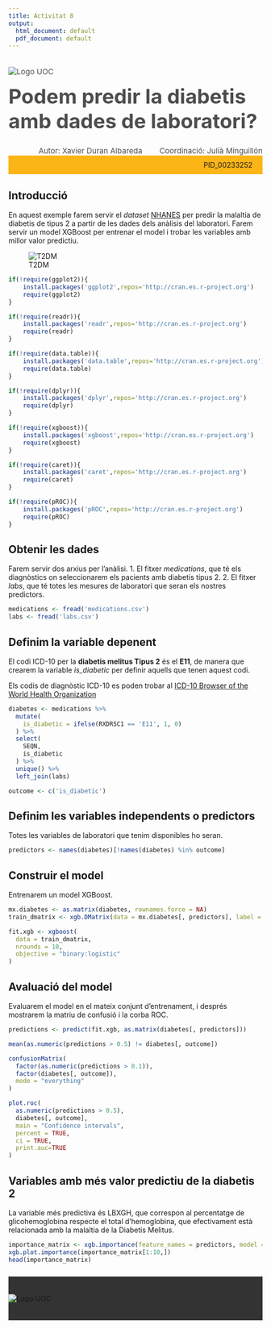 ```yaml
---
title: Activitat 8
output:
  html_document: default
  pdf_document: default
---
```




<!--Header-->
<div><div class="row" style="color: #4D4D4D;font-size: 15px;padding-bottom: 20px"><div class="col-md-7"><img src="http://materials.cv.uoc.edu/cdocent/common/img/logo-uoc.png" alt="Logo UOC" class="img-responsive" style="margin:20px 0px 0px"></div><div class="col-md-5"><h1 style="margin:15px 0px 0px;font-size: 40px;">Podem predir la diabetis amb dades de laboratori?</h1><div style="text-align:left;margin-top: 5px;"></div></div></div>


<div class="row" style="color: #4D4D4D;font-size: 15px;padding-bottom: 20px background: #FCB517"><div style="text-align:right;">Autor: Xavier Duran Albareda <span style="margin-left: 30px;">Coordinació: Julià Minguillón</span></div></div>


<div class="row" style="background: #FCB517;padding: 10px 20px;"><div style="text-align:right;">PID_00233252 </div></div>

## Introducció

En aquest exemple farem servir el _dataset_ [NHANES](https://www.kaggle.com/cdc/national-health-and-nutrition-examination-survey) per predir la malaltia de diabetis de tipus 2 a partir de les dades dels anàlisis del laboratori. Farem servir un model XGBoost per entrenar el model i trobar les variables amb millor valor predictiu.

![T2DM](https://modernrx.files.wordpress.com/2016/12/diabetes0.png)

```r
if(!require(ggplot2)){
    install.packages('ggplot2',repos='http://cran.es.r-project.org')
    require(ggplot2)
}

if(!require(readr)){
    install.packages('readr',repos='http://cran.es.r-project.org')
    require(readr)
}

if(!require(data.table)){
    install.packages('data.table',repos='http://cran.es.r-project.org')
    require(data.table)
}

if(!require(dplyr)){
    install.packages('dplyr',repos='http://cran.es.r-project.org')
    require(dplyr)
}

if(!require(xgboost)){
    install.packages('xgboost',repos='http://cran.es.r-project.org')
    require(xgboost)
}

if(!require(caret)){
    install.packages('caret',repos='http://cran.es.r-project.org')
    require(caret)
}

if(!require(pROC)){
    install.packages('pROC',repos='http://cran.es.r-project.org')
    require(pROC)
}
```

## Obtenir les dades

Farem servir dos arxius per l'anàlisi.
1. El fitxer _medications_, que té els diagnòstics on seleccionarem els pacients amb diabetis tipus 2.
2. El fitxer _labs_, que té totes les mesures de laboratori que seran els nostres predictors.

```r
medications <- fread('medications.csv')
labs <- fread('labs.csv')
```

## Definim la variable depenent

El codi ICD-10 per la __diabetis melitus Tipus 2__ és el __E11__, de manera que crearem la variable _is_diabetic_ per definir aquells que tenen aquest codi.

Els codis de diagnòstic ICD-10 es poden trobar al [ICD-10 Browser of the World Health Organization](http://apps.who.int/classifications/icd10/browse/2010/en#/E11)

```r
diabetes <- medications %>%
  mutate(
    is_diabetic = ifelse(RXDRSC1 == 'E11', 1, 0)
  ) %>%
  select(
    SEQN,
    is_diabetic
  ) %>%
  unique() %>%
  left_join(labs)

outcome <- c('is_diabetic')
```

## Definim les variables independents o predictors

Totes les variables de laboratori que tenim disponibles ho seran.

```r
predictors <- names(diabetes)[!names(diabetes) %in% outcome]
```

## Construir el model

Entrenarem un model XGBoost.

```r
mx.diabetes <- as.matrix(diabetes, rownames.force = NA)
train_dmatrix <- xgb.DMatrix(data = mx.diabetes[, predictors], label = mx.diabetes[, outcome])

fit.xgb <- xgboost(
  data = train_dmatrix,
  nrounds = 10,
  objective = "binary:logistic"
)
```

## Avaluació del model

Evaluarem el model en el mateix conjunt d'entrenament, i després mostrarem la matriu de confusió i la corba ROC.

```r
predictions <- predict(fit.xgb, as.matrix(diabetes[, predictors]))
```

```r
mean(as.numeric(predictions > 0.5) != diabetes[, outcome])
```

```r
confusionMatrix(
  factor(as.numeric(predictions > 0.1)),
  factor(diabetes[, outcome]),
  mode = "everything"
)
```

```r
plot.roc(
  as.numeric(predictions > 0.5),
  diabetes[, outcome],
  main = "Confidence intervals",
  percent = TRUE,
  ci = TRUE,
  print.auc=TRUE
)
```

## Variables amb més valor predictiu de la diabetis 2

La variable més predictiva és LBXGH, que correspon al percentatge de glicohemoglobina respecte el total d'hemoglobina, que efectivament està relacionada amb la malaltia de la Diabetis Melitus.

```r
importance_matrix <- xgb.importance(feature_names = predictors, model = fit.xgb)
xgb.plot.importance(importance_matrix[1:10,])
head(importance_matrix)
```

<!--Footer-->
 <div style="background: #333333;padding: 35px 0px;margin-top: 25px;"><div class="row"><div class="col-sm-12"><img src="http://materials.cv.uoc.edu/cdocent/common/img/logo-uoc-bottom.png" alt="Logo UOC" class="img-responsive" style="margin: 0 auto; display: block;"></div></div></div>
<!--/Footer-->

